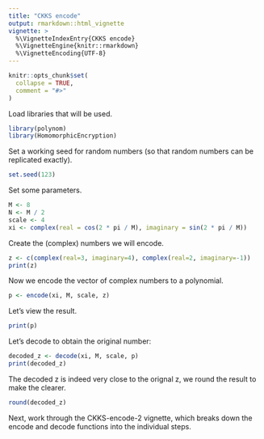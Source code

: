 ```yaml
---
title: "CKKS encode"
output: rmarkdown::html_vignette
vignette: >
  %\VignetteIndexEntry{CKKS encode}
  %\VignetteEngine{knitr::rmarkdown}
  %\VignetteEncoding{UTF-8}
---
```


```r
knitr::opts_chunk$set(
  collapse = TRUE,
  comment = "#>"
)
```

Load libraries that will be used.
```r
library(polynom)
library(HomomorphicEncryption)
```

Set a working seed for random numbers (so that random numbers can be replicated exactly).
```r
set.seed(123)
```

Set some parameters.
```r
M <- 8
N <- M / 2
scale <- 4
xi <- complex(real = cos(2 * pi / M), imaginary = sin(2 * pi / M))
```

Create the (complex) numbers we will encode.

```r
z <- c(complex(real=3, imaginary=4), complex(real=2, imaginary=-1))
print(z)
```

Now we encode the vector of complex numbers to a polynomial.

```r
p <- encode(xi, M, scale, z)
```

Let's view the result.

```r
print(p)
```

Let's decode to obtain the original number:

```r
decoded_z <- decode(xi, M, scale, p)
print(decoded_z)
```

The decoded z is indeed very close to the orignal z, we round the result to make the clearer.

```r
round(decoded_z)
```

Next, work through the CKKS-encode-2 vignette, which breaks down the encode and decode functions into the individual steps.

